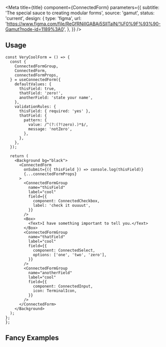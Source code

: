 

<Meta
  title={title}
  component={ConnectedForm}
  parameters={{
    subtitle: 'The special sauce to creating modular forms',
    source: 'gamut',
    status: 'current',
    design: {
      type: 'figma',
      url:
        'https://www.figma.com/file/ReGfRNillGABAj5SlITalN/%F0%9F%93%90-Gamut?node-id=1189%3A0',
    },
  }}
/>

## Usage

```tsx
const VeryCoolForm = () => {
  const {
    ConnectedFormGroup,
    ConnectedForm,
    connectedFormProps,
  } = useConnectedForm({
    defaultValues: {
      thisField: true,
      thatField: 'zero!',
      anotherField: 'state your name',
    },
    validationRules: {
      thisField: { required: 'yes' },
      thatField: {
        pattern: {
          value: /^(?:(?!zero).)*$/,
          message: 'notZero',
        },
      },
    },
  });

  return (
    <Background bg="black">
      <ConnectedForm
        onSubmit={({ thisField }) => console.log(thisField)}
        {...connectedFormProps}
      >
        <ConnectedFormGroup
          name="thisField"
          label="cool"
          field={{
            component: ConnectedCheckbox,
            label: 'check it ouuuut',
          }}
        />
        <Box>
          <Text>I have something important to tell you.</Text>
        </Box>
        <ConnectedFormGroup
          name="thatField"
          label="cool"
          field={{
            component: ConnectedSelect,
            options: ['one', 'two', 'zero'],
          }}
        />
        <ConnectedFormGroup
          name="anotherField"
          label="cool"
          field={{
            component: ConnectedInput,
            icon: TerminalIcon,
          }}
        />
      </ConnectedForm>
    </Background>
  );
};
};
```

<VeryCoolForm />

## Fancy Examples

<TestOne />

